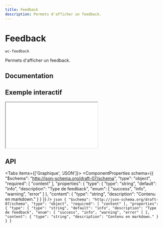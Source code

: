```yaml
---
title: Feedback
description: Permets d'afficher un feedback.
---
```



# Feedback

`wc-feedback`

Permets d'afficher un feedback.

## Documentation

## Exemple interactif

<iframe
  src={useAbsoluteUrl('playground/components/wc-feedback')}
  style={{ width: '100%', height: '700px', border: 'none' }}
></iframe>

## API

<Tabs items={['Graphique', 'JSON']}>
  <Tab>
    <ComponentProperties schema={{
  "$schema": "http://json-schema.org/draft-07/schema",
  "type": "object",
  "required": [
    "content"
  ],
  "properties": {
    "type": {
      "type": "string",
      "default": "info",
      "description": "Type de feedback",
      "enum": [
        "success",
        "info",
        "warning",
        "error"
      ]
    },
    "content": {
      "type": "string",
      "description": "Contenu en markdown."
    }
  }
}} />
  </Tab>
  <Tab>
    ```json
    {
  "$schema": "http://json-schema.org/draft-07/schema",
  "type": "object",
  "required": [
    "content"
  ],
  "properties": {
    "type": {
      "type": "string",
      "default": "info",
      "description": "Type de feedback",
      "enum": [
        "success",
        "info",
        "warning",
        "error"
      ]
    },
    "content": {
      "type": "string",
      "description": "Contenu en markdown."
    }
  }
}
    ```
  </Tab>
</Tabs>
